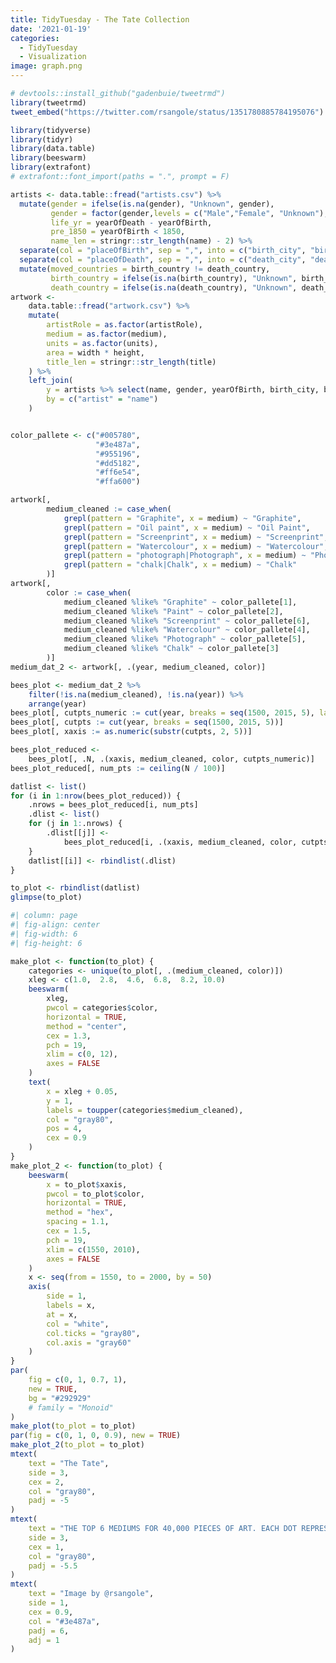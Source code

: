 ```yaml
---
title: TidyTuesday - The Tate Collection
date: '2021-01-19'
categories:
  - TidyTuesday
  - Visualization
image: graph.png
---
```


```r
# devtools::install_github("gadenbuie/tweetrmd")
library(tweetrmd)
tweet_embed("https://twitter.com/rsangole/status/1351780885784195076")
```

```r
library(tidyverse)
library(tidyr)
library(data.table)
library(beeswarm)
library(extrafont)
# extrafont::font_import(paths = ".", prompt = F)

artists <- data.table::fread("artists.csv") %>% 
  mutate(gender = ifelse(is.na(gender), "Unknown", gender),
         gender = factor(gender,levels = c("Male","Female", "Unknown"), ordered = TRUE),
         life_yr = yearOfDeath - yearOfBirth,
         pre_1850 = yearOfBirth < 1850,
         name_len = stringr::str_length(name) - 2) %>% 
  separate(col = "placeOfBirth", sep = ",", into = c("birth_city", "birth_country"), remove = F) %>% 
  separate(col = "placeOfDeath", sep = ",", into = c("death_city", "death_country"), remove = F) %>% 
  mutate(moved_countries = birth_country != death_country,
         birth_country = ifelse(is.na(birth_country), "Unknown", birth_country),
         death_country = ifelse(is.na(death_country), "Unknown", death_country))
artwork <-
    data.table::fread("artwork.csv") %>%
    mutate(
        artistRole = as.factor(artistRole),
        medium = as.factor(medium),
        units = as.factor(units),
        area = width * height,
        title_len = stringr::str_length(title)
    ) %>%
    left_join(
        y = artists %>% select(name, gender, yearOfBirth, birth_city, birth_country, life_yr),
        by = c("artist" = "name")
    )


color_pallete <- c("#005780",
                   "#3e487a",
                   "#955196",
                   "#dd5182",
                   "#ff6e54",
                   "#ffa600")

artwork[,
        medium_cleaned := case_when(
            grepl(pattern = "Graphite", x = medium) ~ "Graphite",
            grepl(pattern = "Oil paint", x = medium) ~ "Oil Paint",
            grepl(pattern = "Screenprint", x = medium) ~ "Screenprint",
            grepl(pattern = "Watercolour", x = medium) ~ "Watercolour",
            grepl(pattern = "photograph|Photograph", x = medium) ~ "Photograph",
            grepl(pattern = "chalk|Chalk", x = medium) ~ "Chalk"
        )]
artwork[,
        color := case_when(
            medium_cleaned %like% "Graphite" ~ color_pallete[1],
            medium_cleaned %like% "Paint" ~ color_pallete[2],
            medium_cleaned %like% "Screenprint" ~ color_pallete[6],
            medium_cleaned %like% "Watercolour" ~ color_pallete[4],
            medium_cleaned %like% "Photograph" ~ color_pallete[5],
            medium_cleaned %like% "Chalk" ~ color_pallete[3]
        )]
medium_dat_2 <- artwork[, .(year, medium_cleaned, color)]

bees_plot <- medium_dat_2 %>%
    filter(!is.na(medium_cleaned), !is.na(year)) %>%
    arrange(year)
bees_plot[, cutpts_numeric := cut(year, breaks = seq(1500, 2015, 5), labels = F)]
bees_plot[, cutpts := cut(year, breaks = seq(1500, 2015, 5))]
bees_plot[, xaxis := as.numeric(substr(cutpts, 2, 5))]

bees_plot_reduced <-
    bees_plot[, .N, .(xaxis, medium_cleaned, color, cutpts_numeric)]
bees_plot_reduced[, num_pts := ceiling(N / 100)]

datlist <- list()
for (i in 1:nrow(bees_plot_reduced)) {
    .nrows = bees_plot_reduced[i, num_pts]
    .dlist <- list()
    for (j in 1:.nrows) {
        .dlist[[j]] <-
            bees_plot_reduced[i, .(xaxis, medium_cleaned, color, cutpts_numeric)]
    }
    datlist[[i]] <- rbindlist(.dlist)
}

to_plot <- rbindlist(datlist)
glimpse(to_plot)
```

```r
#| column: page
#| fig-align: center
#| fig-width: 6
#| fig-height: 6

make_plot <- function(to_plot) {
    categories <- unique(to_plot[, .(medium_cleaned, color)])
    xleg <- c(1.0,  2.8,  4.6,  6.8,  8.2, 10.0)
    beeswarm(
        xleg,
        pwcol = categories$color,
        horizontal = TRUE,
        method = "center",
        cex = 1.3,
        pch = 19,
        xlim = c(0, 12),
        axes = FALSE
    )
    text(
        x = xleg + 0.05,
        y = 1,
        labels = toupper(categories$medium_cleaned),
        col = "gray80",
        pos = 4,
        cex = 0.9
    )
}
make_plot_2 <- function(to_plot) {
    beeswarm(
        x = to_plot$xaxis,
        pwcol = to_plot$color,
        horizontal = TRUE,
        method = "hex",
        spacing = 1.1,
        cex = 1.5,
        pch = 19,
        xlim = c(1550, 2010),
        axes = FALSE
    )
    x <- seq(from = 1550, to = 2000, by = 50)
    axis(
        side = 1,
        labels = x,
        at = x,
        col = "white",
        col.ticks = "gray80",
        col.axis = "gray60"
    )
}
par(
    fig = c(0, 1, 0.7, 1),
    new = TRUE,
    bg = "#292929"
    # family = "Monoid"
)
make_plot(to_plot = to_plot)
par(fig = c(0, 1, 0, 0.9), new = TRUE)
make_plot_2(to_plot = to_plot)
mtext(
    text = "The Tate",
    side = 3,
    cex = 2,
    col = "gray80",
    padj = -5
)
mtext(
    text = "THE TOP 6 MEDIUMS FOR 40,000 PIECES OF ART. EACH DOT REPRESENTS UPTO 100 ARTWORKS.",
    side = 3,
    cex = 1,
    col = "gray80",
    padj = -5.5
)
mtext(
    text = "Image by @rsangole",
    side = 1,
    cex = 0.9,
    col = "#3e487a",
    padj = 6,
    adj = 1
)
```